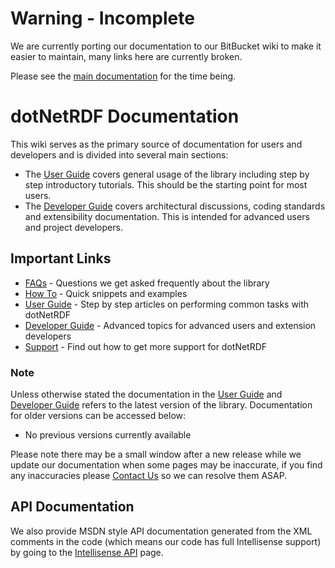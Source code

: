 = Warning - Incomplete = 

We are currently porting our documentation to our BitBucket wiki to make it easier to maintain, many links here are currently broken.

Please see the [[http://www.dotnetrdf.org?content.asp?pageID=dotNetRDF%20API|main documentation]] for the time being.

= dotNetRDF Documentation =

This wiki serves as the primary source of documentation for users and developers and is divided into several main sections:

* The [[User Guide]] covers general usage of the library including step by step introductory tutorials.  This should be the starting point for most users.
* The [[Developer Guide]] covers architectural discussions, coding standards and extensibility documentation.  This is intended for advanced users and project developers.

== Important Links ==

* [[FAQs]] - Questions we get asked frequently about the library
* [[How To]] - Quick snippets and examples
* [[User Guide]] - Step by step articles on performing common tasks with dotNetRDF
* [[Developer Guide]] - Advanced topics for advanced users and extension developers
* [[Support]] - Find out how to get more support for dotNetRDF

=== Note ===

Unless otherwise stated the documentation in the [[User Guide]] and [[Developer Guide]] refers to the latest version of the library.  Documentation for older versions can be accessed below:

* No previous versions currently available

Please note there may be a small window after a new release while we update our documentation when some pages may be inaccurate, if you find any inaccuracies please [[Contact Us]] so we can resolve them ASAP.

== API Documentation ==

We also provide MSDN style API documentation generated from the XML comments in the code (which means our code has full Intellisense support) by going to the [[http://www.dotnetrdf.org/api/|Intellisense API]] page.